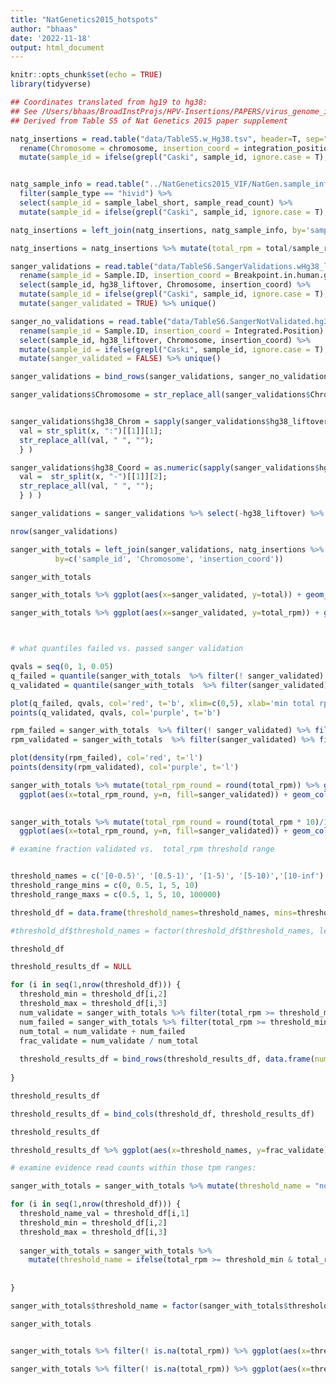 ```yaml
---
title: "NatGenetics2015_hotspots"
author: "bhaas"
date: '2022-11-18'
output: html_document
---
```


```r
knitr::opts_chunk$set(echo = TRUE)
library(tidyverse)
```


```r


## Coordinates translated from hg19 to hg38:
## See /Users/bhaas/BroadInstProjs/HPV-Insertions/PAPERS/virus_genome_integration_papers/NatureGenetics_Hotspots_2015_SUPPLEMENT/translate_coords_hg38
## Derived from Table S5 of Nat Genetics 2015 paper supplement

natg_insertions = read.table("data/TableS5.w_Hg38.tsv", header=T, sep="\t", stringsAsFactors = F) %>%
  rename(Chromosome = chromosome, insertion_coord = integration_position) %>%
  mutate(sample_id = ifelse(grepl("Caski", sample_id, ignore.case = T), "CASKID", toupper(sample_id)))


natg_sample_info = read.table("../NatGenetics2015_VIF/NatGen.sample_info_w_align_stats.tsv", header=T, sep="\t", stringsAsFactors = F) %>%
  filter(sample_type == "hivid") %>%
  select(sample_id = sample_label_short, sample_read_count) %>%
  mutate(sample_id = ifelse(grepl("Caski", sample_id, ignore.case = T), "CASKID", toupper(sample_id)) ) 

natg_insertions = left_join(natg_insertions, natg_sample_info, by='sample_id')

natg_insertions = natg_insertions %>% mutate(total_rpm = total/sample_read_count * 1e6)
```




```r

sanger_validations = read.table("data/TableS6.SangerValidations.wHg38_liftover.tsv", header=T, sep="\t", stringsAsFactors = F) %>% 
  rename(sample_id = Sample.ID, insertion_coord = Breakpoint.in.human.genome) %>%
  select(sample_id, hg38_liftover, Chromosome, insertion_coord) %>% 
  mutate(sample_id = ifelse(grepl("Caski", sample_id, ignore.case = T), "CASKID", toupper(sample_id))) %>%
  mutate(sanger_validated = TRUE) %>% unique()

sanger_no_validations = read.table("data/TableS6.SangerNotValidated.hg38_liftover_coords.tsv", header=T, sep="\t", stringsAsFactors = F) %>% 
  rename(sample_id = Sample.ID, insertion_coord = Integrated.Position) %>%
  select(sample_id, hg38_liftover, Chromosome, insertion_coord) %>% 
  mutate(sample_id = ifelse(grepl("Caski", sample_id, ignore.case = T), "CASKID", toupper(sample_id))) %>%
  mutate(sanger_validated = FALSE) %>% unique()

sanger_validations = bind_rows(sanger_validations, sanger_no_validations)

sanger_validations$Chromosome = str_replace_all(sanger_validations$Chromosome, " ", "")


sanger_validations$hg38_Chrom = sapply(sanger_validations$hg38_liftover, function(x) { 
  val = str_split(x, ":")[[1]][1]; 
  str_replace_all(val, " ", ""); 
  } ) 

sanger_validations$hg38_Coord = as.numeric(sapply(sanger_validations$hg38_liftover, function(x) { 
  val =  str_split(x, "-")[[1]][2]; 
  str_replace_all(val, " ", ""); 
  } ) )

sanger_validations = sanger_validations %>% select(-hg38_liftover) %>% unique()

nrow(sanger_validations)

```



```r


sanger_with_totals = left_join(sanger_validations, natg_insertions %>% select(sample_id, Chromosome, insertion_coord, hg38_Chrom, hg38_Coord, total, total_rpm) %>% unique(),
          by=c('sample_id', 'Chromosome', 'insertion_coord'))

sanger_with_totals

```



```r


sanger_with_totals %>% ggplot(aes(x=sanger_validated, y=total)) + geom_boxplot() + ylim(0,50)


```


```r

sanger_with_totals %>% ggplot(aes(x=sanger_validated, y=total_rpm)) + geom_boxplot() + ylim(0,10)




```




```r

# what quantiles failed vs. passed sanger validation

qvals = seq(0, 1, 0.05)
q_failed = quantile(sanger_with_totals  %>% filter(! sanger_validated) %>% filter(! is.na(total_rpm)) %>% pull(total_rpm), qvals)
q_validated = quantile(sanger_with_totals  %>% filter(sanger_validated) %>% filter(! is.na(total_rpm)) %>% pull(total_rpm), qvals)

```


```r

plot(q_failed, qvals, col='red', t='b', xlim=c(0,5), xlab='min total rpm threshold')
points(q_validated, qvals, col='purple', t='b')

```


```r

rpm_failed = sanger_with_totals  %>% filter(! sanger_validated) %>% filter(! is.na(total_rpm)) %>% pull(total_rpm)
rpm_validated = sanger_with_totals  %>% filter(sanger_validated) %>% filter(! is.na(total_rpm)) %>% pull(total_rpm)
```


```r

plot(density(rpm_failed), col='red', t='l')
points(density(rpm_validated), col='purple', t='l')


```


```r

sanger_with_totals %>% mutate(total_rpm_round = round(total_rpm)) %>% group_by(sanger_validated, total_rpm_round) %>% tally() %>% arrange(total_rpm_round) %>%
  ggplot(aes(x=total_rpm_round, y=n, fill=sanger_validated)) + geom_col() + xlim(0,50)
 
```

```r

sanger_with_totals %>% mutate(total_rpm_round = round(total_rpm * 10)/10) %>% group_by(sanger_validated, total_rpm_round) %>% tally() %>% arrange(total_rpm_round) %>%
  ggplot(aes(x=total_rpm_round, y=n, fill=sanger_validated)) + geom_col() + xlim(0,2)
```






```r
# examine fraction validated vs.  total_rpm threshold range


threshold_names = c('[0-0.5)', '[0.5-1)', '[1-5)', '[5-10)','[10-inf')
threshold_range_mins = c(0, 0.5, 1, 5, 10)
threshold_range_maxs = c(0.5, 1, 5, 10, 100000)

threshold_df = data.frame(threshold_names=threshold_names, mins=threshold_range_mins, maxs = threshold_range_maxs)

#threshold_df$threshold_names = factor(threshold_df$threshold_names, level=threshold_df$threshold_names)

threshold_df
```

```r
threshold_results_df = NULL

for (i in seq(1,nrow(threshold_df))) {
  threshold_min = threshold_df[i,2]
  threshold_max = threshold_df[i,3]
  num_validate = sanger_with_totals %>% filter(total_rpm >= threshold_min & total_rpm < threshold_max & sanger_validated) %>% nrow()
  num_failed = sanger_with_totals %>% filter(total_rpm >= threshold_min & total_rpm < threshold_max & ! sanger_validated) %>% nrow()
  num_total = num_validate + num_failed
  frac_validate = num_validate / num_total
  
  threshold_results_df = bind_rows(threshold_results_df, data.frame(num_validate=num_validate, num_failed=num_failed, num_total=num_total, frac_validate=frac_validate))
  
}

threshold_results_df
```

```r

threshold_results_df = bind_cols(threshold_df, threshold_results_df)

threshold_results_df


```

```r


threshold_results_df %>% ggplot(aes(x=threshold_names, y=frac_validate)) + geom_col()

```


```r

# examine evidence read counts within those tpm ranges:

sanger_with_totals = sanger_with_totals %>% mutate(threshold_name = "none")

for (i in seq(1,nrow(threshold_df))) {
  threshold_name_val = threshold_df[i,1]
  threshold_min = threshold_df[i,2]
  threshold_max = threshold_df[i,3]
  
  sanger_with_totals = sanger_with_totals %>% 
    mutate(threshold_name = ifelse(total_rpm >= threshold_min & total_rpm < threshold_max & ! is.na(total_rpm), threshold_name_val, threshold_name) )
 
  
}

sanger_with_totals$threshold_name = factor(sanger_with_totals$threshold_name, level=threshold_df$threshold_names)

sanger_with_totals



```


```r


sanger_with_totals %>% filter(! is.na(total_rpm)) %>% ggplot(aes(x=threshold_name, y=total)) + geom_boxplot()

```



```r


sanger_with_totals %>% filter(! is.na(total_rpm)) %>% ggplot(aes(x=threshold_name, y=total)) + geom_boxplot() + ylim(0,10)

```








